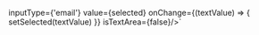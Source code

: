 

inputType={'email'} 
value={selected} 
onChange={(textValue) => { setSelected(textValue) }} 
isTextArea={false}/>`


<ComponentTopInfo componentName="VATextInput" example={exampleString} codeString={VATextInputString} />